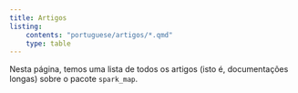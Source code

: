 ```yaml
---
title: Artigos
listing:
    contents: "portuguese/artigos/*.qmd"
    type: table
---
```


Nesta página, temos uma lista de todos os artigos (isto é, documentações longas) sobre o pacote `spark_map`.

